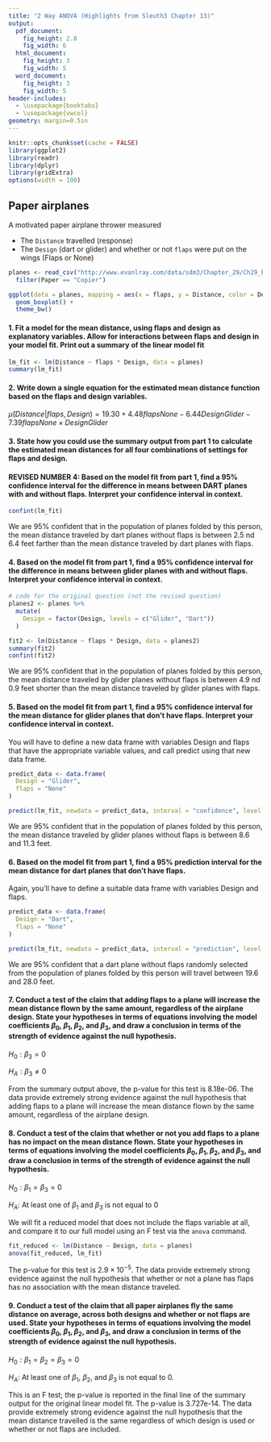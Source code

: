 ```yaml
---
title: "2 Way ANOVA (Highlights from Sleuth3 Chapter 13)"
output:
  pdf_document:
    fig_height: 2.8
    fig_width: 6
  html_document:
    fig_height: 3
    fig_width: 5
  word_document:
    fig_height: 3
    fig_width: 5
header-includes:
  - \usepackage{booktabs}
  - \usepackage{vwcol}
geometry: margin=0.5in
---
```


```r
knitr::opts_chunk$set(cache = FALSE)
library(ggplot2)
library(readr)
library(dplyr)
library(gridExtra)
options(width = 100)
```

## Paper airplanes

A motivated paper airplane thrower measured

* The `Distance` travelled (response)
* The `Design` (dart or glider) and whether or not `flaps` were put on the wings (Flaps or None)

```r
planes <- read_csv("http://www.evanlray.com/data/sdm3/Chapter_29/Ch29_Paper_Planes.csv") %>%
  filter(Paper == "Copier")
```

```r
ggplot(data = planes, mapping = aes(x = flaps, y = Distance, color = Design)) +
  geom_boxplot() +
  theme_bw()
```

#### 1. Fit a model for the mean distance, using flaps and design as explanatory variables.  Allow for interactions between flaps and design in your model fit.  Print out a summary of the linear model fit

```r
lm_fit <- lm(Distance ~ flaps * Design, data = planes)
summary(lm_fit)
```

#### 2. Write down a single equation for the estimated mean distance function based on the flaps and design variables.

$\hat{\mu}(Distance | flaps, Design) = 19.30 + 4.48 flapsNone - 6.44 DesignGlider - 7.39 flapsNone \times DesignGlider$

#### 3. State how you could use the summary output from part 1 to calculate the estimated mean distances for all four combinations of settings for flaps and design.

\begin{align*}
\hat{\mu}(Distance | flaps="Flaps", Design="Dart") &= 19.30 + 4.48 \times 0 - 6.44 \times 0 - 7.39 \times 0 \times 0 \\
&= 19.30
\end{align*}

\begin{align*}
\hat{\mu}(Distance | flaps="None", Design="Dart") &= 19.30 + 4.48 \times 1 - 6.44 \times 0 - 7.39 \times 1 \times 0 \\
&= 19.30 + 4.48
\end{align*}

\begin{align*}
\hat{\mu}(Distance | flaps="Flaps", Design="Glider") &= 19.30 + 4.48 \times 0 - 6.44 \times 1 - 7.39 \times 0 \times 1 \\
&= 19.30 - 6.44
\end{align*}

\begin{align*}
\hat{\mu}(Distance | flaps="None", Design="Glider") &= 19.30 + 4.48 \times 1 - 6.44 \times 1 - 7.39 \times 1 \times 1 \\
&= 19.30 + 4.48 - 6.44 - 7.39
\end{align*}

#### REVISED NUMBER 4: Based on the model fit from part 1, find a 95% confidence interval for the difference in means between DART planes with and without flaps.  Interpret your confidence interval in context.

```r
confint(lm_fit)
```

We are 95% confident that in the population of planes folded by this person, the mean distance traveled by dart planes without flaps is between 2.5 nd 6.4 feet farther than the mean distance traveled by dart planes with flaps.

#### 4. Based on the model fit from part 1, find a 95% confidence interval for the difference in means between glider planes with and without flaps.  Interpret your confidence interval in context.

```r
# code for the original question (not the revised question)
planes2 <- planes %>%
  mutate(
    Design = factor(Design, levels = c("Glider", "Dart"))
  )

fit2 <- lm(Distance ~ flaps * Design, data = planes2)
summary(fit2)
confint(fit2)
```

We are 95% confident that in the population of planes folded by this person, the mean distance traveled by glider planes without flaps is between 4.9 nd 0.9 feet shorter than the mean distance traveled by glider planes with flaps.

#### 5. Based on the model fit from part 1, find a 95% confidence interval for the mean distance for glider planes that don't have flaps.  Interpret your confidence interval in context.

You will have to define a new data frame with variables Design and flaps that have the appropriate variable values, and call predict using that new data frame.

```r
predict_data <- data.frame(
  Design = "Glider",
  flaps = "None"
)

predict(lm_fit, newdata = predict_data, interval = "confidence", level = 0.95)
```

We are 95% confident that in the population of planes folded by this person, the mean distance traveled by glider planes without flaps is between 8.6 and 11.3 feet.

#### 6. Based on the model fit from part 1, find a 95% prediction interval for the mean distance for dart planes that don't have flaps.

Again, you'll have to define a suitable data frame with variables Design and flaps.

```r
predict_data <- data.frame(
  Design = "Dart",
  flaps = "None"
)

predict(lm_fit, newdata = predict_data, interval = "prediction", level = 0.95)

```

We are 95% confident that a dart plane without flaps randomly selected from the population of planes folded by this person will travel between 19.6 and 28.0 feet.

#### 7. Conduct a test of the claim that adding flaps to a plane will increase the mean distance flown by the same amount, regardless of the airplane design.  State your hypotheses in terms of equations involving the model coefficients $\beta_0$, $\beta_1$, $\beta_2$, and $\beta_3$, and draw a conclusion in terms of the strength of evidence against the null hypothesis.

$H_0: \beta_3 = 0$

$H_A: \beta_3 \neq 0$

From the summary output above, the p-value for this test is 8.18e-06. The data provide extremely strong evidence against the null hypothesis that adding flaps to a plane will increase the mean distance flown by the same amount, regardless of the airplane design.

#### 8. Conduct a test of the claim that whether or not you add flaps to a plane has no impact on the mean distance flown.  State your hypotheses in terms of equations involving the model coefficients $\beta_0$, $\beta_1$, $\beta_2$, and $\beta_3$, and draw a conclusion in terms of the strength of evidence against the null hypothesis.

$H_0: \beta_1 = \beta_3 = 0$

$H_A:$ At least one of $\beta_1$ and $\beta_3$ is not equal to 0

We will fit a reduced model that does not include the flaps variable at all, and compare it to our full model using an F test via the `anova` command.

```r
fit_reduced <- lm(Distance ~ Design, data = planes)
anova(fit_reduced, lm_fit)
```

The p-value for this test is $2.9 \times 10^{-5}$.  The data provide extremely strong evidence against the null hypothesis that whether or not a plane has flaps has no association with the mean distance traveled.

#### 9. Conduct a test of the claim that all paper airplanes fly the same distance on average, across both designs and whether or not flaps are used.  State your hypotheses in terms of equations involving the model coefficients $\beta_0$, $\beta_1$, $\beta_2$, and $\beta_3$, and draw a conclusion in terms of the strength of evidence against the null hypothesis.

$H_0: \beta_1 = \beta_2 = \beta_3 = 0$

$H_A:$ At least one of $\beta_1$, $\beta_2$, and $\beta_3$ is not equal to 0.

This is an F test; the p-value is reported in the final line of the summary output for the original linear model fit.  The p-value is 3.727e-14.  The data provide extremely strong evidence against the null hypothesis that the mean distance travelled is the same regardless of which design is used or whether or not flaps are included.
